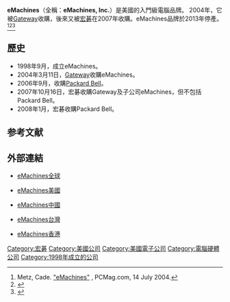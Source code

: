 {{noteTA
|T=eMachines
}}
{{Infobox company
| name = eMachines
| name_en = eMachines, Inc.
| logo = 
| logo_size = 
| logo_caption = 
| image = 
| image_size = 
| image_caption = 
| type = [[私人公司|私人公司]]
| trading_name = 
| native_name = 
| native_name_lang = 
| other_name = 
| traded_as = 
| com_code = 
| ROC_UBN = 
| JPN_CN = 
| fate = 
| predecessor = 
| successor = 
| foundation = {{Start date and age|df=yes|1998|9}}
| defunct = 
| location = {{USA}}14350 Myford Road, Suite 100, Irvine, CA 92606
| locations = 
| area_served = 全球
| founder = 
| key_people = 
| industry = 
| products = 
| services = 
| revenue = 
| operating_income = 
| net_income = 
| aum = 
| assets = 
| equity = 
| owner = 
| num_employees = 
| num_employees_year = 
| parent = [[宏碁|宏碁]]
| divisions = 
| subsid = 
| homepage = {{URL|http://www.emachines.com/selection/}}
| slogan = 
| capital = 
| market_value = 
| P/E_ratio = 
| earnings_per_share = 
| net_asset_value = 
| accounting_period = 
| major_shareholder = 
| footnotes = 
}}

'''eMachines'''（全稱：'''eMachines, Inc.'''）是美國的入門級電腦品牌。 2004年，它被[[Gateway|Gateway]]收購，後來又被[[宏碁|宏碁]]在2007年收購。eMachines品牌於2013年停產。<ref>Metz, Cade. [http://www.pcmag.com/article2/0,1895,1626492,00.asp "eMachines"] {{Wayback|url=http://www.pcmag.com/article2/0,1895,1626492,00.asp |date=20090228181515 }}, PCMag.com, 14 July 2004.</ref><ref>{{Cite web |url=http://forums.mydigitallife.info/threads/27029-Help-with-a-Insyde-H2O-BIOS-%28eMachines-350-Netbook%29 |title=Help with a Insyde H2O BIOS (eMachines 350 - Netbook) |accessdate=2017-07-08 |archive-date=2016-07-16 |archive-url=https://web.archive.org/web/20160716000756/http://forums.mydigitallife.info/threads/27029-Help-with-a-Insyde-H2O-BIOS-(eMachines-350-Netbook) |dead-url=no }}</ref><ref>{{cite news|last=Athow|first=Desire|title=CES 2013: Acer VP confirms eMachines death, discusses Windows RT, Windows 8, Ultrabooks & Chromebooks|url=http://www.itproportal.com/2013/01/15/ces-2013-interview-acer-vp-confirms-emachines-death-discusses-windows-rt-windows-8-ultrabooks-chromebooks/|accessdate=24 January 2013|newspaper=ITProportal|archive-date=2015-04-03|archive-url=https://web.archive.org/web/20150403164943/http://www.itproportal.com/2013/01/15/ces-2013-interview-acer-vp-confirms-emachines-death-discusses-windows-rt-windows-8-ultrabooks-chromebooks/|dead-url=no}}</ref>

== 歷史 ==
* 1998年9月，成立eMachines。
* 2004年3月11日，[[Gateway|Gateway]]收購eMachines。
* 2006年9月，收購[[Packard_Bell|Packard Bell]]。
* 2007年10月16日，宏碁收購Gateway及子公司eMachines，但不包括Packard Bell。
* 2008年1月，宏碁收購Packard Bell。

== 参考文献 ==
{{Reflist}}

== 外部連結 ==
* {{en}}[http://www.emachines.com/selection/ eMachines全球]{{Wayback|url=http://www.emachines.com/selection/ |date=20170710045636 }}
* {{en-us}}[http://www.emachines.com/ec/en/US/content/home.html eMachines美國]{{Wayback|url=http://www.emachines.com/ec/en/US/content/home.html |date=20170711125654 }}
* {{zh-cn}}[http://www.emachines.com/ec/zh/CN/content/home.html eMachines中國]{{Wayback|url=http://www.emachines.com/ec/zh/CN/content/home.html |date=20170714045818 }}
* {{zh-tw}}[http://www.emachines.com/ec/zh/TW/content/home.html eMachines台灣]{{Wayback|url=http://www.emachines.com/ec/zh/TW/content/home.html |date=20170624090038 }}
* {{zh-hk}}[http://www.emachines.com/ec/zh/HK/content/home.html eMachines香港]{{Wayback|url=http://www.emachines.com/ec/zh/HK/content/home.html |date=20170711163925 }}

[[Category:宏碁|Category:宏碁]]
[[Category:美國公司|Category:美國公司]]
[[Category:美國電子公司|Category:美國電子公司]]
[[Category:電腦硬體公司|Category:電腦硬體公司]]
[[Category:1998年成立的公司|Category:1998年成立的公司]]